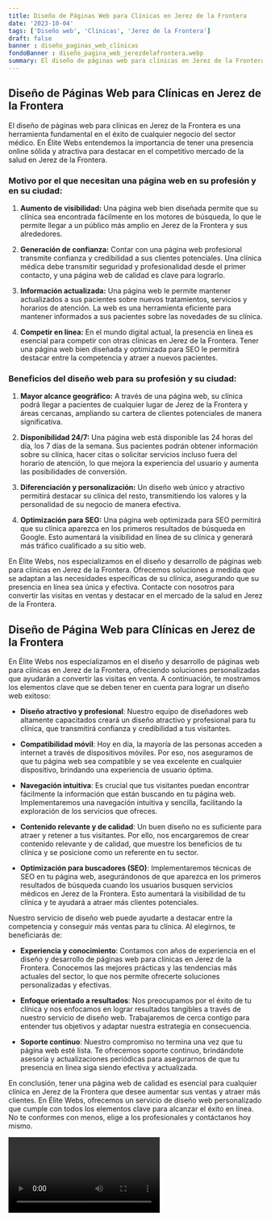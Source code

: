 ```yaml
---
title: Diseño de Páginas Web para Clínicas en Jerez de la Frontera
date: '2023-10-04'
tags: ['Diseño web', 'Clínicas', 'Jerez de la Frontera']
draft: false
banner : diseño_paginas_web_clínicas
fondoBanner : diseño_pagina_web_jerezdelafrontera.webp
summary: El diseño de páginas web para clínicas en Jerez de la Frontera es una herramienta fundamental en el éxito de cualquier negocio del sector médico. En Élite Webs entendemos la importancia de tener una presencia online sólida y atractiva para destacar en el competitivo mercado de la salud en Jerez de la Frontera.
---
```


## Diseño de Páginas Web para Clínicas en Jerez de la Frontera

El diseño de páginas web para clínicas en Jerez de la Frontera es una herramienta fundamental en el éxito de cualquier negocio del sector médico. En Élite Webs entendemos la importancia de tener una presencia online sólida y atractiva para destacar en el competitivo mercado de la salud en Jerez de la Frontera.

### Motivo por el que necesitan una página web en su profesión y en su ciudad:

1. **Aumento de visibilidad:** Una página web bien diseñada permite que su clínica sea encontrada fácilmente en los motores de búsqueda, lo que le permite llegar a un público más amplio en Jerez de la Frontera y sus alrededores.

2. **Generación de confianza:** Contar con una página web profesional transmite confianza y credibilidad a sus clientes potenciales. Una clínica médica debe transmitir seguridad y profesionalidad desde el primer contacto, y una página web de calidad es clave para lograrlo.

3. **Información actualizada:** Una página web le permite mantener actualizados a sus pacientes sobre nuevos tratamientos, servicios y horarios de atención. La web es una herramienta eficiente para mantener informados a sus pacientes sobre las novedades de su clínica.

4. **Competir en línea:** En el mundo digital actual, la presencia en línea es esencial para competir con otras clínicas en Jerez de la Frontera. Tener una página web bien diseñada y optimizada para SEO le permitirá destacar entre la competencia y atraer a nuevos pacientes.

### Beneficios del diseño web para su profesión y su ciudad:

1. **Mayor alcance geográfico:** A través de una página web, su clínica podrá llegar a pacientes de cualquier lugar de Jerez de la Frontera y áreas cercanas, ampliando su cartera de clientes potenciales de manera significativa.

2. **Disponibilidad 24/7:** Una página web está disponible las 24 horas del día, los 7 días de la semana. Sus pacientes podrán obtener información sobre su clínica, hacer citas o solicitar servicios incluso fuera del horario de atención, lo que mejora la experiencia del usuario y aumenta las posibilidades de conversión.

3. **Diferenciación y personalización:** Un diseño web único y atractivo permitirá destacar su clínica del resto, transmitiendo los valores y la personalidad de su negocio de manera efectiva.

4. **Optimización para SEO:** Una página web optimizada para SEO permitirá que su clínica aparezca en los primeros resultados de búsqueda en Google. Esto aumentará la visibilidad en línea de su clínica y generará más tráfico cualificado a su sitio web.

En Élite Webs, nos especializamos en el diseño y desarrollo de páginas web para clínicas en Jerez de la Frontera. Ofrecemos soluciones a medida que se adaptan a las necesidades específicas de su clínica, asegurando que su presencia en línea sea única y efectiva. Contacte con nosotros para convertir las visitas en ventas y destacar en el mercado de la salud en Jerez de la Frontera.

<GifSeo />

<Cta />

## Diseño de Página Web para Clínicas en Jerez de la Frontera

En Élite Webs nos especializamos en el diseño y desarrollo de páginas web para clínicas en Jerez de la Frontera, ofreciendo soluciones personalizadas que ayudarán a convertir las visitas en venta. A continuación, te mostramos los elementos clave que se deben tener en cuenta para lograr un diseño web exitoso:

- **Diseño atractivo y profesional**: Nuestro equipo de diseñadores web altamente capacitados creará un diseño atractivo y profesional para tu clínica, que transmitirá confianza y credibilidad a tus visitantes.

- **Compatibilidad móvil**: Hoy en día, la mayoría de las personas acceden a internet a través de dispositivos móviles. Por eso, nos aseguramos de que tu página web sea compatible y se vea excelente en cualquier dispositivo, brindando una experiencia de usuario óptima.

- **Navegación intuitiva**: Es crucial que tus visitantes puedan encontrar fácilmente la información que están buscando en tu página web. Implementaremos una navegación intuitiva y sencilla, facilitando la exploración de los servicios que ofreces.

- **Contenido relevante y de calidad**: Un buen diseño no es suficiente para atraer y retener a tus visitantes. Por ello, nos encargaremos de crear contenido relevante y de calidad, que muestre los beneficios de tu clínica y se posicione como un referente en tu sector.

- **Optimización para buscadores (SEO)**: Implementaremos técnicas de SEO en tu página web, asegurándonos de que aparezca en los primeros resultados de búsqueda cuando los usuarios busquen servicios médicos en Jerez de la Frontera. Esto aumentará la visibilidad de tu clínica y te ayudará a atraer más clientes potenciales.

Nuestro servicio de diseño web puede ayudarte a destacar entre la competencia y conseguir más ventas para tu clínica. Al elegirnos, te beneficiarás de:

- **Experiencia y conocimiento**: Contamos con años de experiencia en el diseño y desarrollo de páginas web para clínicas en Jerez de la Frontera. Conocemos las mejores prácticas y las tendencias más actuales del sector, lo que nos permite ofrecerte soluciones personalizadas y efectivas.

- **Enfoque orientado a resultados**: Nos preocupamos por el éxito de tu clínica y nos enfocamos en lograr resultados tangibles a través de nuestro servicio de diseño web. Trabajaremos de cerca contigo para entender tus objetivos y adaptar nuestra estrategia en consecuencia.

- **Soporte continuo**: Nuestro compromiso no termina una vez que tu página web esté lista. Te ofrecemos soporte continuo, brindándote asesoría y actualizaciones periódicas para asegurarnos de que tu presencia en línea siga siendo efectiva y actualizada.

En conclusión, tener una página web de calidad es esencial para cualquier clínica en Jerez de la Frontera que desee aumentar sus ventas y atraer más clientes. En Élite Webs, ofrecemos un servicio de diseño web personalizado que cumple con todos los elementos clave para alcanzar el éxito en línea. No te conformes con menos, elige a los profesionales y contáctanos hoy mismo.

<Video />

<CtaBot job='Clínicas' city='Jerez de la Frontera'/>

<Gmaps query='Jerez de la Frontera+españa+maps' />